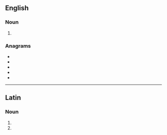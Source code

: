 {{also|ránis}}

==English==

===Noun===
{{head|en|noun plural form}}

# {{plural of|rani|lang=en}}

===Anagrams===
* {{l|en|arnis}}
* {{l|en|naris}}
* {{l|en|rains}}
* {{l|en|sarin}}
* {{l|en|siRNA}}

----

==Latin==

===Noun===
{{head|la|noun form|head=rānīs|g=f}}

# {{inflection of|rāna||dat|p|lang=la}}
# {{inflection of|rāna||abl|p|lang=la}}